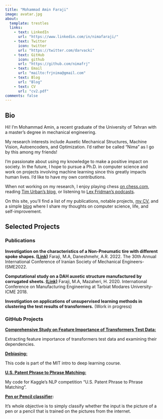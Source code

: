 ```yaml
---
title: "Mohammad Amin Faraji"
image: avatar.jpg
about:
  template: trestles
  links:
    - text: LinkedIn
      url: "https://www.linkedin.com/in/nimafaraji/"
    - text: Twitter
      icon: twitter
      url: "https://twitter.com/darvacki"
    - text: GitHub
      icon: github
      url: "https://github.com/nimafrj"
    - text: Email
      url: "mailto:frjnima@gmail.com"
    - text: Blog
      url: "Blog"
    - text: CV
      url: "cv2.pdf"
comments: false
---
```


::: column-page
## Bio

Hi! I'm Mohammad Amin, a recent graduate of the University of Tehran with a master's degree in mechanical engineering.

My research interests include Auxetic Mechanical Structures, Machine Vision, Autoencoders, and Optimization. I'd rather be called "Nima" as I go by this among my friends!

I'm passionate about using my knowledge to make a positive impact on society. In the future, I hope to pursue a Ph.D. in computer science and work on projects involving machine learning since this greatly impacts human lives. I'd like to have my own contributions.

When not working on my research, I enjoy playing chess [on chess.com](https://www.chess.com/member/darvack), reading [Tim Urban's blog](https://waitbutwhy.com/), or listening to [Lex Fridman's podcasts](https://www.youtube.com/@lexfridman).

On this site, you'll find a list of my publications, notable projects, [my CV](cv2.pdf), and a simple [blog](Blog) where I share my thoughts on computer science, life, and self-improvement.
:::

::: column-page
## Selected Projects

### Publications

**Investigation on the characteristics of a Non-Pneumatic tire with different spoke shapes. [(Link)](ISME_NPT_Faraji.pdf)** Faraji, M.A, Daneshmehr, A.R. 2022. The 30th Annual International Conference of Iranian Society of Mechanical Engineers-ISME2022.

**Computational study on a DAH auxetic structure manufactured by corrugated sheets. [(Link)](ICME_Faraji.pdf)** Faraji, M.A, Mazaheri, H. 2020. International Conference on Manufacturing Engineering at Tarbiat Modares University-ICME 2018.

**Investigation on applications of unsupervised learning methods in clustering the test results of transformers.** (Work in progress)

### GitHub Projects

[**Comprehensive Study on Feature Importance of Transformers Test Data:**](https://github.com/NimaFrj/transformers-feature-importance)

Extracting feature importance of transformers test data and examining their dependencies.

[**Debiasing:**](https://github.com/NimaFrj/Debiasing/blob/main/Debiasing.ipynb)

This code is part of the MIT intro to deep learning course.

[**U.S. Patent Phrase to Phrase Matching:**](https://github.com/NimaFrj/US-Patent-Phrase-to-Phrase-Matching-Kaggle-Competition)

My code for Kaggle's NLP competition "U.S. Patent Phrase to Phrase Matching".

[**Pen or Pencil classifier**](https://nimafrj.github.io/Pencil_Website/pencil.html)**:**

It's whole objective is to simply classify whether the input is the picture of a pen or a pencil that is trained on the pictures from the internet.
:::